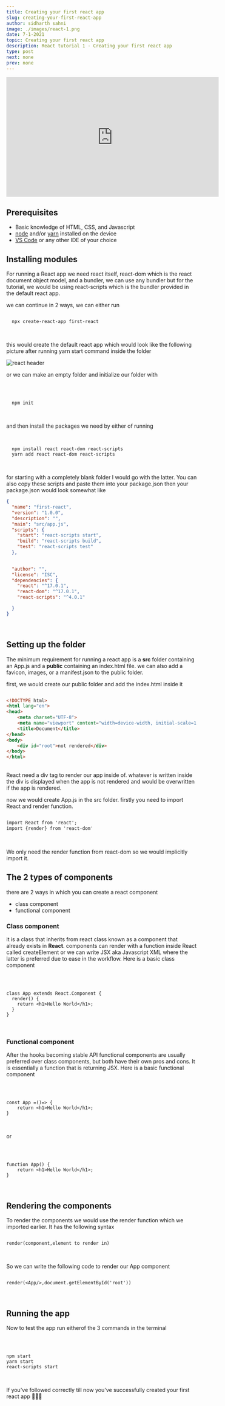 ```yaml
---
title: Creating your first react app
slug: creating-your-first-react-app
author: sidharth sahni
image: ./images/react-1.png
date: 7-1-2021 
topic: Creating your first react app
description: React tutorial 1 - Creating your first react app
type: post  
next: none
prev: none
---
```



<div class="Mdxcontainer">

  
<div class="youtube">

<iframe class="youtube-vid" width="560" height="315" src="https://www.youtube.com/embed/XtV51U05j5Y" frameborder="0" allow="accelerometer; autoplay; clipboard-write; encrypted-media; gyroscope; picture-in-picture" allowfullscreen></iframe>

</div>


## Prerequisites

- Basic knowledge of HTML, CSS, and Javascript
- <a href="https://nodejs.org/en/download/" class="read-link">node</a> and/or <a href="https://classic.yarnpkg.com/en/docs/install/#windows-stable" class="read-link">yarn</a> installed on the device
- <a href="https://code.visualstudio.com/Download" class="read-link">VS Code</a> or any other IDE of your choice

## Installing modules

For running a React app we need react itself, react-dom which is the react document object model, and a bundler, we can use any bundler but for the tutorial, we would be using react-scripts which is the bundler provided in the default react app.

we can continue in 2 ways, we can either run
<br/>

<div class="code-block">

``` shell

  npx create-react-app first-react

```

</div>

<br/>

this would create the default react app which would look like the following picture after running yarn start command inside the folder

![react header](./images/react-default.png)

 or we can make an empty folder and initialize our folder with 
 
<br/>

<div class="code-block">

``` shell

  npm init

```

</div>
<br/>
 
 
 and then install the packages we need by either of running  
<br/>


<div class="code-block">

``` shell

  npm install react react-dom react-scripts
  yarn add react react-dom react-scripts

```

</div>

<br/>

 for starting with a completely blank folder I would go with the latter. You can also copy these scripts and paste them into your package.json then your package.json would look somewhat like
<br/>

<div class="code-block">

``` JSON
{
  "name": "first-react",
  "version": "1.0.0",
  "description": "",
  "main": "src/app.js",
  "scripts": {
    "start": "react-scripts start",
    "build": "react-scripts build",
    "test": "react-scripts test"
  },
   

  "author": "",
  "license": "ISC",
  "dependencies": {
    "react": "^17.0.1",
    "react-dom": "^17.0.1",
    "react-scripts": "^4.0.1"

  }
}

```

</div>

<br/>

## Setting up the folder

The minimum requirement for running a react app is a **src** folder containing an App.js and a **public** containing an index.html file. we can also add a favicon, images, or a manifest.json to the public folder.

first, we would create our public folder and add the index.html inside it
<br/>

<div class="code-block">

``` HTML

<!DOCTYPE html>
<html lang="en">
<head>
    <meta charset="UTF-8">
    <meta name="viewport" content="width=device-width, initial-scale=1.0">
    <title>Document</title>
</head>
<body>
    <div id="root">not rendered</div>
</body>
</html>

```
</div>

<br/>
React need a div tag to render our app inside of. whatever is written inside the div is displayed when the app is not rendered and would be overwritten if the app is rendered.

now we would create App.js in the src folder. firstly you need to import React and render function.
<br/>

<div class="code-block">

``` HTML

import React from 'react';
import {render} from 'react-dom'

```
</div>

<br/>

We only need the render function from react-dom so we would implicitly import it.

## The 2 types of components 

there are 2 ways in which you can create a react component
- class component
- functional component

### Class component

it is a class that inherits from react class known as a component that already exists in **React**. components can render with a function inside React called createElement or we can write JSX aka Javascript XML where the latter is preferred due to ease in the workflow. Here is a basic class component

<br/>

<div class="code-block">

``` React

class App extends React.Component {
  render() {
    return <h1>Hello World</h1>;
  }
}

```
</div>

<br/>

### Functional component

After the hooks becoming stable API functional components are usually preferred over class components, but both have their own pros and cons. It is essentially a function that is returning JSX. Here is a basic functional component 

<br/>

<div class="code-block">

``` React

const App =()=> {
    return <h1>Hello World</h1>;
}

```
</div>

<br/>

or 
  
  <br/>

<div class="code-block">

``` React

function App() {
    return <h1>Hello World</h1>;
}

```
</div>

<br/>

## Rendering the components

To render the components we would use the render function which we imported earlier. It has the following syntax
 <br/>

<div class="code-block">

``` React

render(component,element to render in)

```
</div>

<br/>

So we can write the following code to render our App component 
<br/>

<div class="code-block">

``` React

render(<App/>,document.getElementById('root'))

```
</div>

<br/>

## Running the app 

Now to test the app run eitherof the 3 commands in the terminal

<br/>

<div class="code-block">

``` React

npm start
yarn start
react-scripts start

```
</div>

<br/>


If you've followed correctly till now you've successfully created your first react app 🎉🎊🎉

</div>
